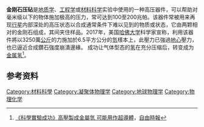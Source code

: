 {{Expand language|en|date=2021年12月}}
'''金刚石压砧'''是[[地质学|地质学]]、[[工程学|工程学]]或[[材料科学|材料科学]]实验中使用的一种高压器件，可以帮助对毫米级以下的物体施加极高的压力，常可达到100至200兆帕。该器件常被用来再现[[行星|行星]]内部深处的高压状态以合成通常条件下难以见到的物质或状态，它由两颗相对的金刚石组成，其间夹住样品。2017年，美国[[哈佛大學|哈佛大学]]科学家宣称，利用该器件將以3250萬[[公斤|公斤]]的力施加於6.5平方公分的[[氫|氫]]樣本上，此壓力已強過[[地心|地心]]壓力，也已逼近合成鑽石強度崩潰邊緣。 成功让气体型态的[[氫|氢]]在充分压缩后，转变成为[[金属氢|金属氢]]<ref>[http://news.ltn.com.tw/news/world/paper/1074489 《科學實驗成功》高壓製成金屬氫 可能用作超導體]，[[自由時報|自由時報]]</ref>。

==参考资料==
{{reflist}}
{{physics-stub}}
[[Category:材料科學|Category:材料科學]]
[[Category:凝聚体物理学|Category:凝聚体物理学]]
[[Category:地球物理学|Category:地球物理学]]
[[Category:物理化学|Category:物理化学]]